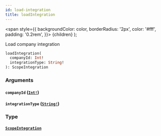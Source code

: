 ```yaml
---
id: load-integration
title: loadIntegration
---
```


<span
style={{
      backgroundColor: color,
      borderRadius: '2px',
      color: '#fff',
      padding: '0.2rem',
    }}>
{children}
</span>
);

Load company integration

```graphql
loadIntegration(
  companyId: Int!
  integrationType: String!
): ScopeIntegration

```

### Arguments

#### `companyId` ([`Int!`](/api/scalars/int))

#### `integrationType` ([`String!`](/api/scalars/string))

### Type

#### [`ScopeIntegration`](/api/objects/scope-integration)
